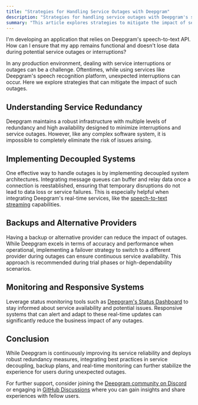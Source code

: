 ```yaml
---
title: "Strategies for Handling Service Outages with Deepgram"
description: "Strategies for handling service outages with Deepgram's speech-to-text API."
summary: "This article explores strategies to mitigate the impact of service interruptions when using Deepgram's speech recognition platform, including understanding service redundancy and implementing decoupled systems with message queues."
---
```


<CommunityQuestion>I'm developing an application that relies on Deepgram's speech-to-text API. How can I ensure that my app remains functional and doesn't lose data during potential service outages or interruptions?</CommunityQuestion>

In any production environment, dealing with service interruptions or outages can be a challenge. Oftentimes, while using services like Deepgram's speech recognition platform, unexpected interruptions can occur. Here we explore strategies that can mitigate the impact of such outages. 

## Understanding Service Redundancy
Deepgram maintains a robust infrastructure with multiple levels of redundancy and high availability designed to minimize interruptions and service outages. However, like any complex software system, it is impossible to completely eliminate the risk of issues arising.

## Implementing Decoupled Systems
One effective way to handle outages is by implementing decoupled system architectures. Integrating message queues can buffer and relay data once a connection is reestablished, ensuring that temporary disruptions do not lead to data loss or service failures. This is especially helpful when integrating Deepgram's real-time services, like the [speech-to-text streaming](https://developers.deepgram.com/docs/getting-started-with-live-streaming-audio) capabilities.

## Backups and Alternative Providers
Having a backup or alternative provider can reduce the impact of outages. While Deepgram excels in terms of accuracy and performance when operational, implementing a failover strategy to switch to a different provider during outages can ensure continuous service availability. This approach is recommended during trial phases or high-dependability scenarios.

## Monitoring and Responsive Systems
Leverage status monitoring tools such as [Deepgram's Status Dashboard](https://status.deepgram.com/) to stay informed about service availability and potential issues. Responsive systems that can alert and adapt to these real-time updates can significantly reduce the business impact of any outages.

## Conclusion
While Deepgram is continuously improving its service reliability and deploys robust redundancy measures, integrating best practices in service decoupling, backup plans, and real-time monitoring can further stabilize the experience for users during unexpected outages.

For further support, consider joining the [Deepgram community on Discord](https://discord.gg/deepgram) or engaging in [GitHub Discussions](https://github.com/orgs/deepgram/discussions) where you can gain insights and share experiences with fellow users.